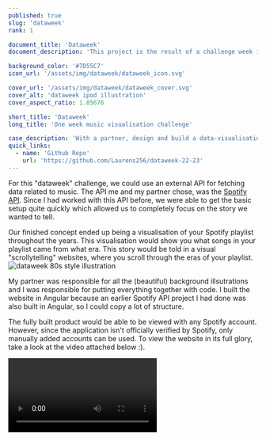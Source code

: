 ```yaml
---
published: true
slug: 'dataweek'
rank: 1

document_title: 'Dataweek'
document_description: 'This project is the result of a challenge week in which, along with a partner, we were tasked with designing and developing a music visualisation.'

background_color: '#7D55C7'
icon_url: '/assets/img/dataweek/dataweek_icon.svg'

cover_url: '/assets/img/dataweek/dataweek_cover.svg'
cover_alt: 'dataweek ipod illustration'
cover_aspect_ratio: 1.85676

short_title: 'Dataweek'
long_title: 'One week music visualisation challenge'

case_description: 'With a partner, design and build a data-visualisation around the theme; music.'
quick_links:
  - name: 'Github Repo'
    url: 'https://github.com/Laurens256/dataweek-22-23'
---
```


For this "dataweek" challenge, we could use an external API for fetching data related to music. The API me and my partner chose, was the [Spotify API](https://developer.spotify.com/documentation/web-api). Since I had worked with this API before, we were able to get the basic setup quite quickly which allowed us to completely focus on the story we wanted to tell.

Our finished concept ended up being a visualisation of your Spotify playlist throughout the years. This visualisation would show you what songs in your playlist came from what era. This story would be told in a visual "scrollytelling" websites, where you scroll through the eras of your playlist.
![dataweek 80s style illustration](/assets/img/dataweek/dataweek_80s.svg)

My partner was responsible for all the (beautiful) background illsutrations and I was responsible for putting everything together with code. I built the website in Angular because an earlier Spotify API project I had done was also built in Angular, so I could copy a lot of structure.

The fully built product would be able to be viewed with any Spotify account. However, since the application isn't officially verified by Spotify, only manually added accounts can be used. To view the website in its full glory, take a look at the video attached below :).

![video showing the full flow of the Dataweek application](/assets/img/dataweek/dataweek_showcase.webm)
